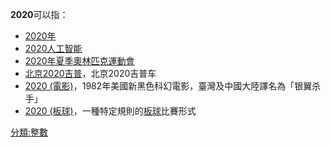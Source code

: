 '''2020'''可以指：
*[[2020年|2020年]]
*[[2020人工智能|2020人工智能]]
*[[2020年夏季奧林匹克運動會|2020年夏季奧林匹克運動會]]
*[[北京2020吉普|北京2020吉普]]，北京2020吉普车
*[[2020_(電影)|2020 (電影)]]，1982年美國新黑色科幻電影，臺灣及中國大陸譯名為「银翼杀手」
*[[2020_(板球)|2020 (板球)]]，一種特定規則的[[板球|板球]]比賽形式

{{disambig|Cat=數字消歧義}}


[[分類:整數|分類:整數]]